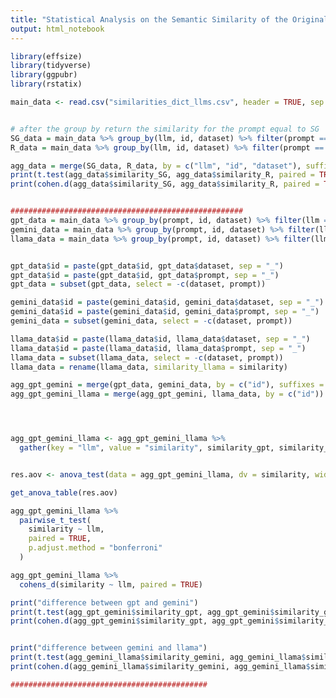 ```yaml
---
title: "Statistical Analysis on the Semantic Similarity of the Original Texts and LLM-generated Texts"
output: html_notebook
---
```


```r
library(effsize)
library(tidyverse)
library(ggpubr)
library(rstatix)

main_data <- read.csv("similarities_dict_llms.csv", header = TRUE, sep = ",")


# after the group by return the similarity for the prompt equal to SG
SG_data = main_data %>% group_by(llm, id, dataset) %>% filter(prompt == 'SG') %>% select(similarity)
R_data = main_data %>% group_by(llm, id, dataset) %>% filter(prompt == 'R') %>% select(similarity)

agg_data = merge(SG_data, R_data, by = c("llm", "id", "dataset"), suffixes = c("_SG", "_R"))
print(t.test(agg_data$similarity_SG, agg_data$similarity_R, paired = TRUE))
print(cohen.d(agg_data$similarity_SG, agg_data$similarity_R, paired = TRUE))


####################################################
gpt_data = main_data %>% group_by(prompt, id, dataset) %>% filter(llm == 'gpt') %>% select(similarity)
gemini_data = main_data %>% group_by(prompt, id, dataset) %>% filter(llm == 'gemini') %>% select(similarity)
llama_data = main_data %>% group_by(prompt, id, dataset) %>% filter(llm == 'llama') %>% select(similarity)


gpt_data$id = paste(gpt_data$id, gpt_data$dataset, sep = "_")
gpt_data$id = paste(gpt_data$id, gpt_data$prompt, sep = "_")
gpt_data = subset(gpt_data, select = -c(dataset, prompt))

gemini_data$id = paste(gemini_data$id, gemini_data$dataset, sep = "_")
gemini_data$id = paste(gemini_data$id, gemini_data$prompt, sep = "_")
gemini_data = subset(gemini_data, select = -c(dataset, prompt))

llama_data$id = paste(llama_data$id, llama_data$dataset, sep = "_")
llama_data$id = paste(llama_data$id, llama_data$prompt, sep = "_")
llama_data = subset(llama_data, select = -c(dataset, prompt))
llama_data = rename(llama_data, similarity_llama = similarity)

agg_gpt_gemini = merge(gpt_data, gemini_data, by = c("id"), suffixes = c("_gpt", "_gemini"))
agg_gpt_gemini_llama = merge(agg_gpt_gemini, llama_data, by = c("id"))




agg_gpt_gemini_llama <- agg_gpt_gemini_llama %>%
  gather(key = "llm", value = "similarity", similarity_gpt, similarity_gemini, similarity_llama)


res.aov <- anova_test(data = agg_gpt_gemini_llama, dv = similarity, wid = id, within = llm)

get_anova_table(res.aov)

agg_gpt_gemini_llama %>%
  pairwise_t_test(
    similarity ~ llm, 
    paired = TRUE,
    p.adjust.method = "bonferroni"
  )

agg_gpt_gemini_llama %>%
  cohens_d(similarity ~ llm, paired = TRUE)

print("difference between gpt and gemini")
print(t.test(agg_gpt_gemini$similarity_gpt, agg_gpt_gemini$similarity_gemini, paired = TRUE))
print(cohen.d(agg_gpt_gemini$similarity_gpt, agg_gpt_gemini$similarity_gemini, paired = TRUE))


print("difference between gemini and llama")
print(t.test(agg_gemini_llama$similarity_gemini, agg_gemini_llama$similarity_llama, paired = TRUE))
print(cohen.d(agg_gemini_llama$similarity_gemini, agg_gemini_llama$similarity_llama, paired = TRUE))

############################################
```